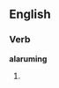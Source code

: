 ==English==

===Verb===
'''alaruming'''

# {{archaic}} {{rare}} {{present participle of|[[alarum]]}}